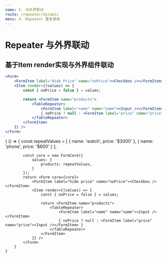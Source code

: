 ```yaml
---
name: 5. 与外界联动
route: /repeater/dynamic
menu: 4. Repeater 重复表单
---
```



# Repeater 与外界联动

## 基于Item render实现与外界组件联动

```jsx
<Form>
    <FormItem label="Hide Price" name="noPrice"><Checkbox /></FormItem>
    <Item render={(values) => {
        const { noPrice = false } = values;

        return <FormItem name="products">
            <TableRepeater>
                <FormItem label="name" name="name"><Input /></FormItem>
                { noPrice ? null : <FormItem label="price" name="price"><Input /></FormItem> }
            </TableRepeater>
        </FormItem>
    }} />
</Form>
```

<Playground>
    {
        () => {
            const repeatValues = [
                { name: 'watch', price: '$3000' },
                { name: 'phone', price: '$600' }
            ];

            const core = new FormCore({
                values: {
                    products: repeatValues,
                }
            });
            return <Form core={core}>
                <FormItem label="hide price" name="noPrice"><Checkbox /></FormItem>
                <Item render={(values) => {
                    const { noPrice = false } = values;

                    return <FormItem name="products">
                        <TableRepeater>
                            <FormItem label="name" name="name"><Input /></FormItem>
                            { noPrice ? null : <FormItem label="price" name="price"><Input /></FormItem> }
                        </TableRepeater>
                    </FormItem>
                }} />
            </Form>
        }
    }
</Playground>
